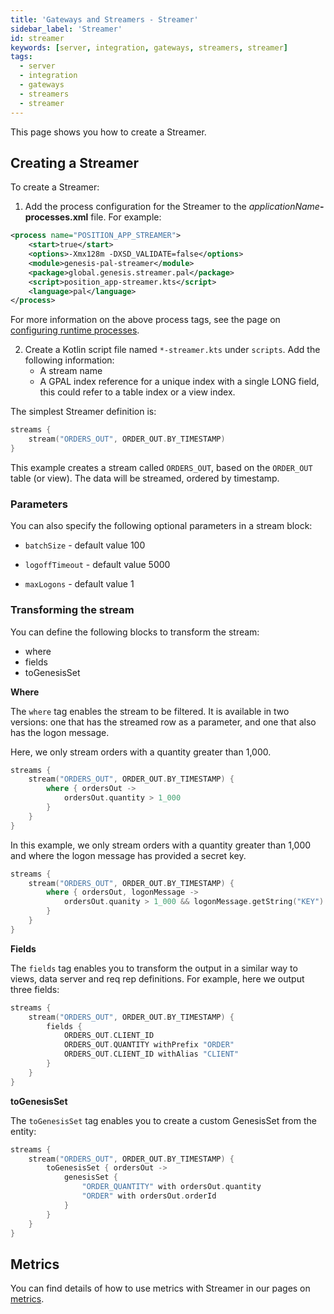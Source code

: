 ```yaml
---
title: 'Gateways and Streamers - Streamer'
sidebar_label: 'Streamer'
id: streamer
keywords: [server, integration, gateways, streamers, streamer]
tags:
  - server
  - integration
  - gateways
  - streamers
  - streamer
---
```


This page shows you how to create a Streamer.

## Creating a Streamer
To create a Streamer:

1. Add the process configuration for the Streamer to the _applicationName_**-processes.xml** file. For example:

```xml
<process name="POSITION_APP_STREAMER">
    <start>true</start>
    <options>-Xmx128m -DXSD_VALIDATE=false</options>
    <module>genesis-pal-streamer</module>
    <package>global.genesis.streamer.pal</package>
    <script>position_app-streamer.kts</script>
	<language>pal</language>
</process>
```

For more information on the above process tags, see the page on [configuring runtime processes](/docs/develop/server-capabilities/runtime-configuration/processes/).

2. Create a Kotlin script file named `*-streamer.kts` under `scripts`. Add the following information:
    * A stream name
    * A GPAL index reference for a unique index with a single LONG field, this could refer to a table index or a view index.

The simplest Streamer definition is:
```kotlin
streams {
    stream("ORDERS_OUT", ORDER_OUT.BY_TIMESTAMP)
}
```

This example creates a stream called `ORDERS_OUT`, based on the `ORDER_OUT` table (or view). The data will be streamed, ordered by timestamp.

### Parameters
You can also specify the following optional parameters in a stream block:

* `batchSize` - default value 100

* `logoffTimeout` - default value 5000

* `maxLogons` - default value 1

### Transforming the stream
You can define the following blocks to transform the stream:
* where
* fields
* toGenesisSet

**Where**

The `where` tag enables the stream to be filtered. It is available in two versions: one that has the streamed row as a parameter, and one that also has the logon message.

Here, we only stream orders with a quantity greater than 1,000.
```kotlin
streams {
    stream("ORDERS_OUT", ORDER_OUT.BY_TIMESTAMP) {
        where { ordersOut ->
            ordersOut.quantity > 1_000
        }
    }
}
```

In this example, we only stream orders with a quantity greater than 1,000 and where the logon message has provided a secret key.
```kotlin
streams {
    stream("ORDERS_OUT", ORDER_OUT.BY_TIMESTAMP) {
        where { ordersOut, logonMessage ->
            ordersOut.quanity > 1_000 && logonMessage.getString("KEY") == "SECRET"
        }
    }
}
```

**Fields**

The `fields` tag enables you to transform the output in a similar way to views, data server and req rep definitions. For example, here we output three fields:
```kotlin
streams {
    stream("ORDERS_OUT", ORDER_OUT.BY_TIMESTAMP) {
        fields {
            ORDERS_OUT.CLIENT_ID
            ORDERS_OUT.QUANTITY withPrefix "ORDER"
            ORDERS_OUT.CLIENT_ID withAlias "CLIENT"
        }
    }
}
```

**toGenesisSet**

The `toGenesisSet` tag enables you to create a custom GenesisSet from the entity:
```kotlin
streams {
    stream("ORDERS_OUT", ORDER_OUT.BY_TIMESTAMP) {
        toGenesisSet { ordersOut ->
            genesisSet {
                "ORDER_QUANTITY" with ordersOut.quantity
                "ORDER" with ordersOut.orderId
            }
        }
    }
}
```

## Metrics
You can find details of how to use metrics with Streamer in our pages on [metrics](/operations/metrics/service-metrics/#streamer).

